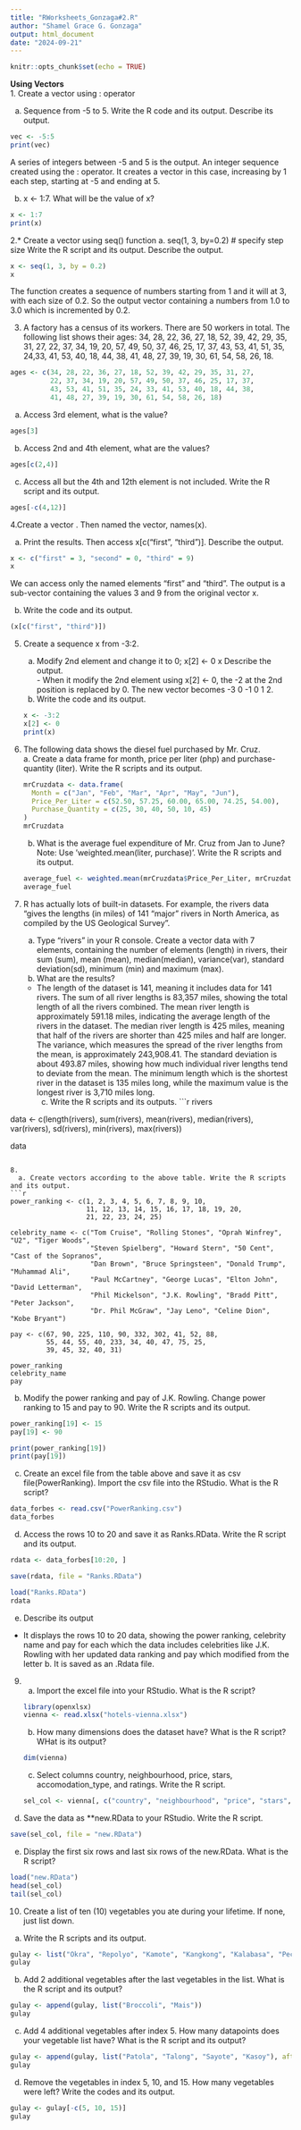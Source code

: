 ```yaml
---
title: "RWorksheets_Gonzaga#2.R"
author: "Shamel Grace G. Gonzaga"
output: html_document
date: "2024-09-21"
---
```


```r
knitr::opts_chunk$set(echo = TRUE)
```

**Using Vectors**\
1. Create a vector using : operator\

  a. Sequence from -5 to 5. Write the R code and its output.
      Describe its output.

```r
vec <- -5:5
print(vec)
```
A series of integers between -5 and 5 is the output. An integer sequence created using the : operator. It creates a vector in this case, increasing by 1 each step, starting at -5 and ending at 5. 

  b. x <- 1:7. What will be the value of x?
```r
x <- 1:7
print(x)
```

2.* Create a vector using seq() function a. seq(1, 3, by=0.2) # specify step size Write the R script and its output. Describe the output.

```r
x <- seq(1, 3, by = 0.2)
x
```

The function creates a sequence of numbers starting from 1 and it will at 3, with each size of 0.2. So the output vector containing a numbers from 1.0 to 3.0 which is incremented by 0.2.

3. A factory has a census of its workers. There are 50 workers in total. The following
list shows their ages: 34, 28, 22, 36, 27, 18, 52, 39, 42, 29, 35, 31, 27, 22, 37, 34, 19, 20, 57, 49, 50, 37, 46, 25, 17, 37, 43, 53, 41, 51, 35, 24,33, 41, 53, 40, 18, 44, 38, 41, 48, 27, 39, 19, 30, 61, 54, 58, 26, 18.

```r
ages <- c(34, 28, 22, 36, 27, 18, 52, 39, 42, 29, 35, 31, 27,
          22, 37, 34, 19, 20, 57, 49, 50, 37, 46, 25, 17, 37,
          43, 53, 41, 51, 35, 24, 33, 41, 53, 40, 18, 44, 38,
          41, 48, 27, 39, 19, 30, 61, 54, 58, 26, 18)

```
  a. Access 3rd element, what is the value?

```r
ages[3]
```
  b. Access 2nd and 4th element, what are the values?
```r
ages[c(2,4)]
```
  c. Access all but the 4th and 12th element is not included. Write the R script and its output.
```r
ages[-c(4,12)]
```
4.Create a vector . Then named the vector, names(x).\

  a. Print the results. Then access x[c("first", "third")]. Describe the output.
```r
x <- c("first" = 3, "second" = 0, "third" = 9)
x
```
We can access only the named elements "first" and "third". The output is a sub-vector containing the values 3 and 9 from the original vector x. \

  b. Write the code and its output.
```r
(x[c("first", "third")])
```
5. Create a sequence x from -3:2.\
      a. Modify 2nd element and change it to 0;
        x[2] <- 0
        x
        Describe the output.\
        - When it modify the 2nd element using x[2] <- 0, the -2 at the 2nd position is replaced by 0. The new vector becomes -3 0 -1 0 1 2.
      b. Write the code and its output.\
```r
x <- -3:2
x[2] <- 0
print(x)
```
6. The following data shows the diesel fuel purchased by Mr. Cruz.\
        a. Create a data frame for month, price per liter (php) and purchase-quantity (liter). Write the R scripts and its output.
```r
mrCruzdata <- data.frame(
  Month = c("Jan", "Feb", "Mar", "Apr", "May", "Jun"),
  Price_Per_Liter = c(52.50, 57.25, 60.00, 65.00, 74.25, 54.00),
  Purchase_Quantity = c(25, 30, 40, 50, 10, 45)
)
mrCruzdata
```
    b. What is the average fuel expenditure of Mr. Cruz from Jan to June? 
Note: Use ‘weighted.mean(liter, purchase)‘. Write the R scripts and its output.
```r
average_fuel <- weighted.mean(mrCruzdata$Price_Per_Liter, mrCruzdata$Purchase_Quantity)
average_fuel
```
7. R has actually lots of built-in datasets. For example, the rivers data “gives
the lengths (in miles) of 141 “major” rivers in North America, as compiled by 
the US Geological Survey”.
      a. Type “rivers” in your R console.
Create a vector data with 7
elements, containing the number of elements (length)
in rivers, their sum (sum), mean (mean),
median(median), variance(var), standard deviation(sd),
minimum (min) and maximum (max).
      b. What are the results?
    - The length of the dataset is 141, meaning it includes data for 141 rivers. 
    The sum of all river lengths is 83,357 miles, showing the total length of all the rivers combined. The mean river length is approximately 591.18 miles, indicating the average length of the rivers in the dataset. The median river length is 425 miles, meaning that half of the rivers are shorter than 425 miles and half are longer. The variance, which measures the spread of the river lengths from the mean, is approximately 243,908.41. The standard deviation is about 493.87 miles, showing how much individual river lengths tend to deviate from the mean. The minimum length which is the shortest river in the dataset is 135 miles long, while the maximum value is the longest river is 3,710 miles long.\
        c. Write the R scripts and its outputs.
```r
rivers

data <- c(length(rivers), sum(rivers), mean(rivers), median(rivers), var(rivers), 
          sd(rivers), min(rivers), max(rivers))

data
```

8.
  a. Create vectors according to the above table. Write the R scripts and its output.
```r
power_ranking <- c(1, 2, 3, 4, 5, 6, 7, 8, 9, 10, 
                   11, 12, 13, 14, 15, 16, 17, 18, 19, 20, 
                   21, 22, 23, 24, 25)

celebrity_name <- c("Tom Cruise", "Rolling Stones", "Oprah Winfrey", "U2", "Tiger Woods",
                    "Steven Spielberg", "Howard Stern", "50 Cent", "Cast of the Sopranos",
                    "Dan Brown", "Bruce Springsteen", "Donald Trump", "Muhammad Ali",
                    "Paul McCartney", "George Lucas", "Elton John", "David Letterman",
                    "Phil Mickelson", "J.K. Rowling", "Bradd Pitt", "Peter Jackson",
                    "Dr. Phil McGraw", "Jay Leno", "Celine Dion", "Kobe Bryant")

pay <- c(67, 90, 225, 110, 90, 332, 302, 41, 52, 88, 
         55, 44, 55, 40, 233, 34, 40, 47, 75, 25, 
         39, 45, 32, 40, 31)

power_ranking
celebrity_name
pay
```
  b. Modify the power ranking and pay of J.K. Rowling. Change power ranking to 15 and pay to 90. Write the R scripts and its output.
```r
power_ranking[19] <- 15
pay[19] <- 90

print(power_ranking[19])
print(pay[19])
```
c. Create an excel file from the table above and save it as csv file(PowerRanking). Import the csv file into the RStudio. What is the R script?
```r
data_forbes <- read.csv("PowerRanking.csv")
data_forbes
```
d. Access the rows 10 to 20 and save it as Ranks.RData. Write the R script and its output.
```r
rdata <- data_forbes[10:20, ]

save(rdata, file = "Ranks.RData")

load("Ranks.RData")
rdata

```      
e. Describe its output
- It displays the rows 10 to 20 data, showing the power ranking, celebrity name and pay for each which the data includes celebrities like J.K. Rowling with her updated data ranking and pay which modified from the letter b. It is saved as an .Rdata file.


9.

  a. Import the excel file into your RStudio. What is the R script?
```r
library(openxlsx)
vienna <- read.xlsx("hotels-vienna.xlsx")
```        
  b. How many dimensions does the dataset have? What is the R script? WHat is its output?
```r
dim(vienna)
```        
  c. Select columns country, neighbourhood, price, stars, accomodation_type, and ratings. Write the R script.
```r
sel_col <- vienna[, c("country", "neighbourhood", "price", "stars", "accommodation_type", "rating")]
```        
d. Save the data as **new.RData to your RStudio. Write the R script.
```r
save(sel_col, file = "new.RData")
```   
e. Display the first six rows and last six rows of the new.RData. What is the R script?
```r
load("new.RData")
head(sel_col)
tail(sel_col)
```   
10. Create a list of ten (10) vegetables you ate during your lifetime. If none, just list down.
a. Write the R scripts and its output.
```r
gulay <- list("Okra", "Repolyo", "Kamote", "Kangkong", "Kalabasa", "Pechay", "Pipino", "Patatas", "Sitaw", "Malunggay")
gulay
```   
b. Add 2 additional vegetables after the last vegetables
in the list. What is the R script and its output?
```r
gulay <- append(gulay, list("Broccoli", "Mais"))
gulay
```   
c. Add 4 additional vegetables after index 5. How many
datapoints does your vegetable list have? What is the
R script and its output?
```r
gulay <- append(gulay, list("Patola", "Talong", "Sayote", "Kasoy"), after = 5)
gulay
```   
d. Remove the vegetables in index 5, 10, and 15. How many vegetables were left? Write the codes and its output.
```r
gulay <- gulay[-c(5, 10, 15)]
gulay
```   